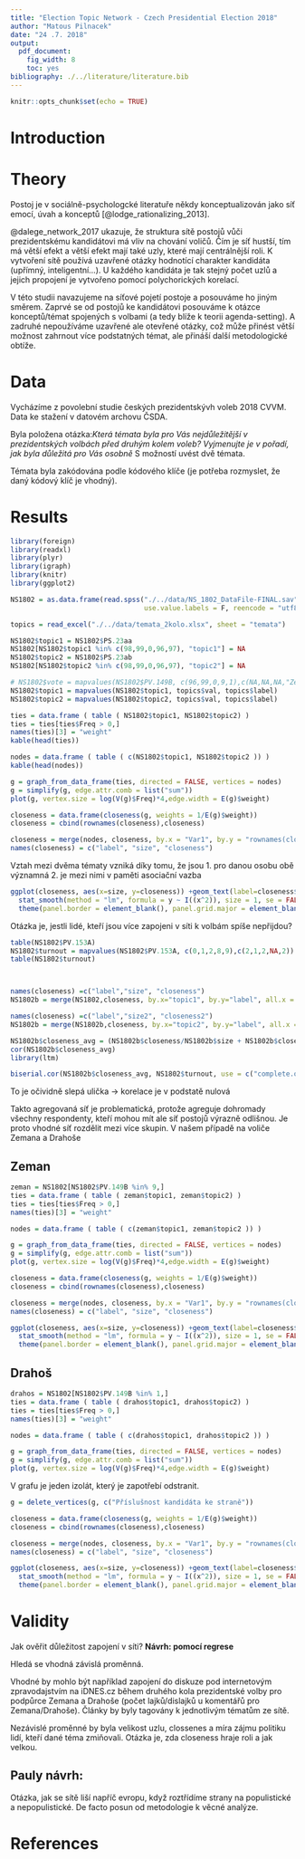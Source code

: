 ```yaml
---
title: "Election Topic Network - Czech Presidential Election 2018"
author: "Matous Pilnacek"
date: "24 .7. 2018"
output:
  pdf_document:
    fig_width: 8
    toc: yes
bibliography: ./../literature/literature.bib
---
```


```r
knitr::opts_chunk$set(echo = TRUE)
```

# Introduction

# Theory

Postoj je v sociálně-psychologcké literatuře někdy konceptualizován jako síť emocí, úvah a konceptů [@lodge_rationalizing_2013].

@dalege_network_2017 ukazuje, že struktura sítě postojů vůči prezidentskému kandidátovi má vliv na chování voličů. Čím je síť hustší, tím má větší efekt a větší efekt mají také uzly, které mají centrálnější roli. K vytvoření sítě používá uzavřené otázky hodnotící charakter kandidáta (upřímný, inteligentní...). U každého kandidáta je tak stejný počet uzlů a jejich propojení je vytvořeno pomocí polychorických korelací.

V této studii navazujeme na síťové pojetí postoje a posouváme ho jiným směrem. Zaprvé se od postojů ke kandidátovi posouváme k otázce konceptů/témat spojených s volbami (a tedy blíže k teorii agenda-setting). A zadruhé nepoužíváme uzavřené ale otevřené otázky, což může přinést větší možnost zahrnout více podstatných témat, ale přináší další metodologické obtíže. 


# Data

Vycházíme z povolební studie českých prezidentskývh voleb 2018 CVVM. Data ke stažení v datovém archovu ČSDA.

Byla položena otázka:*Která témata byla pro Vás nejdůležitější v prezidentských volbách před druhým kolem voleb? Vyjmenujte je v pořadí, jak byla důležitá pro Vás osobně* S možností uvést dvě témata.

Témata byla zakódována podle kódového klíče (je potřeba rozmyslet, že daný kódový klíč je vhodný).

# Results

```r
library(foreign)
library(readxl)
library(plyr)
library(igraph)
library(knitr)
library(ggplot2)
```

```r
NS1802 = as.data.frame(read.spss("./../data/NS_1802_DataFile-FINAL.sav",
                                 use.value.labels = F, reencode = "utf8"))

topics = read_excel("./../data/temata_2kolo.xlsx", sheet = "temata")
```


```r
NS1802$topic1 = NS1802$PS.23aa
NS1802[NS1802$topic1 %in% c(98,99,0,96,97), "topic1"] = NA
NS1802$topic2 = NS1802$PS.23ab
NS1802[NS1802$topic2 %in% c(98,99,0,96,97), "topic2"] = NA

# NS1802$vote = mapvalues(NS1802$PV.149B, c(96,99,0,9,1),c(NA,NA,NA,"Zeman", "Drahoš"))
NS1802$topic1 = mapvalues(NS1802$topic1, topics$val, topics$label)
NS1802$topic2 = mapvalues(NS1802$topic2, topics$val, topics$label)
```


```r
ties = data.frame ( table ( NS1802$topic1, NS1802$topic2) )
ties = ties[ties$Freq > 0,]
names(ties)[3] = "weight"
kable(head(ties))
```

```r
nodes = data.frame ( table ( c(NS1802$topic1, NS1802$topic2 )) )
kable(head(nodes))
```

```r
g = graph_from_data_frame(ties, directed = FALSE, vertices = nodes)
g = simplify(g, edge.attr.comb = list("sum"))
plot(g, vertex.size = log(V(g)$Freq)*4,edge.width = E(g)$weight)
```

```r
closeness = data.frame(closeness(g, weights = 1/E(g)$weight))
closeness = cbind(rownames(closeness),closeness)

closeness = merge(nodes, closeness, by.x = "Var1", by.y = "rownames(closeness)")
names(closeness) = c("label", "size", "closeness")
```

Vztah mezi dvěma tématy vzniká díky tomu, že jsou 
1. pro danou osobu obě významná
2. je mezi nimi v paměti asociační vazba

```r

ggplot(closeness, aes(x=size, y=closeness)) +geom_text(label=closeness$label)+
  stat_smooth(method = "lm", formula = y ~ I((x^2)), size = 1, se = FALSE)+ theme_bw() + 
  theme(panel.border = element_blank(), panel.grid.major = element_blank(),                            panel.grid.minor = element_blank(), axis.line = element_line(colour = "black"))
```

Otázka je, jestli lidé, kteří jsou více zapojeni v síti k volbám spíše nepřijdou?
```r

table(NS1802$PV.153A)
NS1802$turnout = mapvalues(NS1802$PV.153A, c(0,1,2,8,9),c(2,1,2,NA,2))
table(NS1802$turnout)



names(closeness) =c("label","size", "closeness")
NS1802b = merge(NS1802,closeness, by.x="topic1", by.y="label", all.x = T)

names(closeness) =c("label","size2", "closeness2")
NS1802b = merge(NS1802b,closeness, by.x="topic2", by.y="label", all.x = T)

NS1802b$closeness_avg = (NS1802b$closeness/NS1802b$size + NS1802b$closeness2/NS1802b$size2)/2
cor(NS1802b$closeness_avg)
library(ltm)

biserial.cor(NS1802b$closeness_avg, NS1802$turnout, use = c("complete.obs"), level = 1)
```
To je očividně slepá ulička -> korelace je v podstatě nulová


Takto agregovaná síť je problematická, protože agreguje dohromady všechny respondenty, kteří mohou mít ale síť postojů výrazně odlišnou. Je proto vhodné síť rozdělit mezi více skupin. V našem případě na voliče Zemana a Drahoše

## Zeman
```r

zeman = NS1802[NS1802$PV.149B %in% 9,]
ties = data.frame ( table ( zeman$topic1, zeman$topic2) )
ties = ties[ties$Freq > 0,]
names(ties)[3] = "weight"

nodes = data.frame ( table ( c(zeman$topic1, zeman$topic2 )) )

g = graph_from_data_frame(ties, directed = FALSE, vertices = nodes)
g = simplify(g, edge.attr.comb = list("sum"))
plot(g, vertex.size = log(V(g)$Freq)*4,edge.width = E(g)$weight)

closeness = data.frame(closeness(g, weights = 1/E(g)$weight))
closeness = cbind(rownames(closeness),closeness)

closeness = merge(nodes, closeness, by.x = "Var1", by.y = "rownames(closeness)")
names(closeness) = c("label", "size", "closeness")

ggplot(closeness, aes(x=size, y=closeness)) +geom_text(label=closeness$label)+
  stat_smooth(method = "lm", formula = y ~ I((x^2)), size = 1, se = FALSE)+ theme_bw() + 
  theme(panel.border = element_blank(), panel.grid.major = element_blank(),                            panel.grid.minor = element_blank(), axis.line = element_line(colour = "black"))
```


## Drahoš
```r

drahos = NS1802[NS1802$PV.149B %in% 1,]
ties = data.frame ( table ( drahos$topic1, drahos$topic2) )
ties = ties[ties$Freq > 0,]
names(ties)[3] = "weight"

nodes = data.frame ( table ( c(drahos$topic1, drahos$topic2 )) )

g = graph_from_data_frame(ties, directed = FALSE, vertices = nodes)
g = simplify(g, edge.attr.comb = list("sum"))
plot(g, vertex.size = log(V(g)$Freq)*4,edge.width = E(g)$weight)

```

V grafu je jeden izolát, který je zapotřebí odstranit.

```r

g = delete_vertices(g, c("Příslušnost kandidáta ke straně"))

closeness = data.frame(closeness(g, weights = 1/E(g)$weight))
closeness = cbind(rownames(closeness),closeness)

closeness = merge(nodes, closeness, by.x = "Var1", by.y = "rownames(closeness)")
names(closeness) = c("label", "size", "closeness")

ggplot(closeness, aes(x=size, y=closeness)) +geom_text(label=closeness$label)+
  stat_smooth(method = "lm", formula = y ~ I((x^2)), size = 1, se = FALSE)+ theme_bw() + 
  theme(panel.border = element_blank(), panel.grid.major = element_blank(),                            panel.grid.minor = element_blank(), axis.line = element_line(colour = "black"))
```



# Validity
Jak ověřit důležitost zapojení v síti? **Návrh: pomocí regrese**

Hledá se vhodná závislá proměnná.

Vhodné by mohlo být například zapojení do diskuze pod internetovým zpravodajstvím na iDNES.cz během druhého kola prezidentské volby pro podpůrce Zemana a Drahoše (počet lajků/dislajků u komentářů pro Zemana/Drahoše). Články by byly tagovány k jednotlivým tématům ze sítě.

Nezávislé proměnné by byla velikost uzlu, clossenes a míra zájmu politiku lidí, kteří dané téma zmiňovali. Otázka je, zda closeness hraje roli a jak velkou.

## Pauly návrh:
Otázka, jak se sítě liší napříč evropu, když roztřídíme strany na populistické a nepopulistické.
De facto posun od metodologie k věcné analýze.


# References